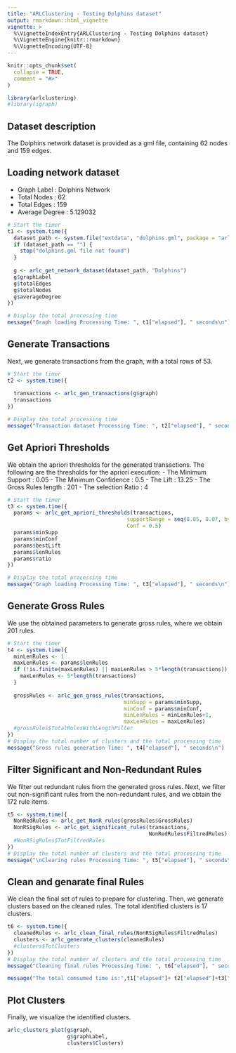 ```yaml
---
title: "ARLClustering - Testing Dolphins dataset"
output: rmarkdown::html_vignette
vignette: >
  %\VignetteIndexEntry{ARLClustering - Testing Dolphins dataset}
  %\VignetteEngine{knitr::rmarkdown}
  %\VignetteEncoding{UTF-8}
---
```


```r
knitr::opts_chunk$set(
  collapse = TRUE,
  comment = "#>"
)
```

```r
library(arlclustering)
#library(igraph)
```
## Dataset description
The Dolphins network dataset is provided as a gml file, containing 62 nodes and 159 edges.


## Loading network dataset
- Graph Label    : Dolphins Network
- Total Nodes    : 62
- Total Edges    : 159
- Average Degree : 5.129032
```r
# Start the timer
t1 <- system.time({
  dataset_path <- system.file("extdata", "dolphins.gml", package = "arlclustering")
  if (dataset_path == "") {
    stop("dolphins.gml file not found")
  }
  
  g <- arlc_get_network_dataset(dataset_path, "Dolphins")
  g$graphLabel
  g$totalEdges
  g$totalNodes
  g$averageDegree
})

# Display the total processing time
message("Graph loading Processing Time: ", t1["elapsed"], " seconds\n")
```

## Generate Transactions

Next, we generate transactions from the graph, with a total rows of 53.

```r
# Start the timer
t2 <- system.time({
  
  transactions <- arlc_gen_transactions(g$graph)
  transactions
})

# Display the total processing time
message("Transaction dataset Processing Time: ", t2["elapsed"], " seconds\n")
```

## Get Apriori Thresholds

We obtain the apriori thresholds for the generated transactions. The following are the thresholds for the apriori execution:
- The Minimum Support    : 0.05
- The Minimum Confidence : 0.5
- The Lift               : 13.25
- The Gross Rules length : 201
- The selection Ratio    : 4

```r
# Start the timer
t3 <- system.time({
  params <- arlc_get_apriori_thresholds(transactions,
                                      supportRange = seq(0.05, 0.07, by = 0.01),
                                      Conf = 0.5)
  params$minSupp
  params$minConf
  params$bestLift
  params$lenRules
  params$ratio
})

# Display the total processing time
message("Graph loading Processing Time: ", t3["elapsed"], " seconds\n")
```

## Generate Gross Rules

We use the obtained parameters to generate gross rules, where we obtain 201 rules.

```r
# Start the timer
t4 <- system.time({
  minLenRules <- 1
  maxLenRules <- params$lenRules
  if (!is.finite(maxLenRules) || maxLenRules > 5*length(transactions)) {
    maxLenRules <- 5*length(transactions)
  }
  
  grossRules <- arlc_gen_gross_rules(transactions,
                                     minSupp = params$minSupp,
                                     minConf = params$minConf,
                                     minLenRules = minLenRules+1,
                                     maxLenRules = maxLenRules)
  #grossRules$TotalRulesWithLengthFilter
})
# Display the total number of clusters and the total processing time
message("Gross rules generation Time: ", t4["elapsed"], " seconds\n")

```

## Filter Significant and Non-Redundant Rules

We filter out redundant rules from the generated gross rules. Next, we filter out non-significant rules from the non-redundant rules, and we obtain the 172 rule items.

```r
t5 <- system.time({
  NonRedRules <- arlc_get_NonR_rules(grossRules$GrossRules)
  NonRSigRules <- arlc_get_significant_rules(transactions,
                                             NonRedRules$FiltredRules)
  #NonRSigRules$TotFiltredRules
})
# Display the total number of clusters and the total processing time
message("\nClearing rules Processing Time: ", t5["elapsed"], " seconds\n")
```

## Clean and genarate final Rules

We clean the final set of rules to prepare for clustering. Then, we generate clusters based on the cleaned rules. The total identified clusters is 17 clusters.

```r
t6 <- system.time({
  cleanedRules <- arlc_clean_final_rules(NonRSigRules$FiltredRules)
  clusters <- arlc_generate_clusters(cleanedRules)
  #clusters$TotClusters
})
# Display the total number of clusters and the total processing time
message("Cleaning final rules Processing Time: ", t6["elapsed"], " seconds\n")

message("The total comsumed time is:",t1["elapsed"]+ t2["elapsed"]+t3["elapsed"]+t4["elapsed"]+t5["elapsed"]+t6["elapsed"], "seconds\n")
```

## Plot Clusters

Finally, we visualize the identified clusters.

```r
arlc_clusters_plot(g$graph,
                   g$graphLabel,
                   clusters$Clusters)

```


